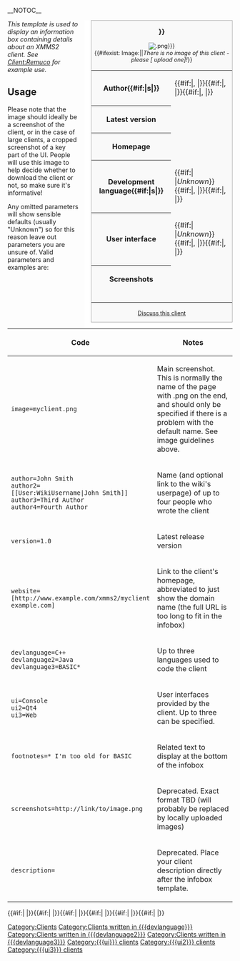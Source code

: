 __NOTOC__ <!-- Pages long enough to need a TOC should be split into subpages -->
<div style="border-left: 1em solid white; border-bottom: 1em solid white; float: right; clear: left; margin-left: 1em;">
<div class="infobox" style="width: 25em; text-align: left; font-size: 90%; float: none; margin: 0px; border: 1px solid #AAAAAA; background-color: #F9F9F9;">
<div style="text-align:center; font-size: 120%;">'''{{{name|{{PAGENAME}}}}}'''</div>
<div id="level-infobox-image" style="text-align:center;">[[Image:{{{image|{{PAGENAME}}.png}}}]]<br />{{#ifexist: Image:{{{image|{{PAGENAME}}.png}}}||''There is no image of this client - please <span class="plainlinks">[{{fullurl:Special:Upload|wpDestFile={{{image|{{PAGENAMEE}}.png}}}}} upload one]</span>!''}}</div>
<table style="width: 100%;">
<tr><th>Author{{#if:{{{author2|}}}|s|}}</th><td class="note">{{{author|''Unknown''}}}{{#if:{{{author2|}}}|, {{{author2}}}
|}}{{#if:{{{author3|}}}|, {{{author3}}}
|}}{{#if:{{{author4|}}}|, {{{author4}}}
|}}</td></tr>
<tr><th>Latest version</th><td class="note">{{{version|''Unknown''}}}</td></tr>
<tr><th>Homepage</th><td class="note">{{{website|''Unknown''}}}</td></tr>
<tr><th>Development language{{#if:{{{devlanguage2|}}}|s|}}</th><td class="note">{{#if:{{{devlanguage|}}}|[[:Category:Clients written in {{{devlanguage}}}|{{{devlanguage}}}]]
|''Unknown''}}{{#if:{{{devlanguage2|}}}|, [[:Category:Clients written in {{{devlanguage2}}}|{{{devlanguage2}}}]]
|}}{{#if:{{{devlanguage3|}}}|, [[:Category:Clients written in {{{devlanguage3}}}|{{{devlanguage3}}}]]
|}}</td></tr>
<tr><th>User interface</th><td class="note">{{#if:{{{ui|}}}|[[:Category:{{{ui}}} clients|{{{ui}}}]]
|''Unknown''}}{{#if:{{{ui2|}}}|, [[:Category:{{{ui2}}} clients|{{{ui2}}}]]
|}}{{#if:{{{ui3|}}}|, [[:Category:{{{ui3}}} clients|{{{ui3}}}]]
|}}</td></tr>
<tr><th>Screenshots</th><td class="note">{{{screenshots|''None''}}}</td></tr>
<tr><td colspan="2" style="text-align:center;">{{{footnotes|}}}</td></tr>
</table>
<div style="text-align:center;">[[Talk:{{PAGENAME}}|Discuss this client]]</div>
</div></div><noinclude> <!-- don't put any newlines here (around the divs) otherwise it puts paragraph markers after the infobox on inclusion pages -->
<em>This template is used to display an information box containing details about an XMMS2 client.  See [[Client:Remuco]] for example use.</em>

== Usage ==
Please note that the image should ideally be a screenshot of the client, or in the case of large clients, a cropped screenshot of a key part of the UI.  People will use this image to help decide whether to download the client or not, so make sure it's informative!

Any omitted parameters will show sensible defaults (usually "Unknown") so for this reason leave out parameters you are unsure of.  Valid parameters and examples are:

{|class="wikitable"
!Code!!Notes
|-
|width=40%|<tt>image=myclient.png</tt>||Main screenshot.  This is normally the name of the page with .png on the end, and should only be specified if there is a problem with the default name.  See image guidelines above.
|-
|<tt>author=John Smith<br/>author2=<nowiki>[[User:WikiUsername|John&nbsp;Smith]]</nowiki><br/>author3=<nowiki>Third Author</nowiki><br/>author4=<nowiki>Fourth Author</nowiki></tt>||Name (and optional link to the wiki's userpage) of up to four people who wrote the client
|-
|<tt>version=1.0</tt>||Latest release version
|-
|<tt><nowiki>website=[http://www.example.com/xmms2/myclient example.com]</nowiki></tt>||Link to the client's homepage, abbreviated to just show the domain name (the full URL is too long to fit in the infobox)
|-
|<tt>devlanguage=C++<br/>devlanguage2=Java<br/>devlanguage3=BASIC*</tt>||Up to three languages used to code the client
|-
|<tt>ui=Console<br/>ui2=Qt4<br/>ui3=Web</tt>||User interfaces provided by the client.  Up to three can be specified.
|-
|<tt>footnotes=* I'm too old for BASIC</tt>||Related text to display at the bottom of the infobox
|-
|<tt>screenshots=<nowiki>http://link/to/image.png</nowiki></tt>||Deprecated.  Exact format TBD (will probably be replaced by locally uploaded images)
|-
|<tt>description=</tt>||Deprecated.  Place your client description directly after the infobox template.
|}
</noinclude>
<includeonly>
{{{description|}}}

[[Category:Clients]]
{{#if:{{{devlanguage|}}}|[[Category:Clients written in {{{devlanguage}}}]]
|}}{{#if:{{{devlanguage2|}}}|[[Category:Clients written in {{{devlanguage2}}}]]
|}}{{#if:{{{devlanguage3|}}}|[[Category:Clients written in {{{devlanguage3}}}]]
|}}{{#if:{{{ui|}}}|[[Category:{{{ui}}} clients]]
|}}{{#if:{{{ui2|}}}|[[Category:{{{ui2}}} clients]]
|}}{{#if:{{{ui3|}}}|[[Category:{{{ui3}}} clients]]
|}}
</includeonly>